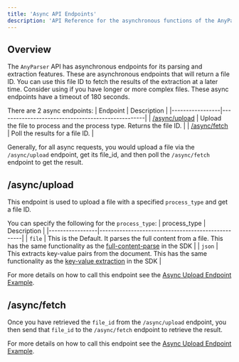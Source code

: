 ```yaml
---
title: 'Async API Endpoints'
description: 'API Reference for the asynchronous functions of the AnyParser API'
---
```


## Overview
The `AnyParser` API has asynchronous endpoints for its parsing and extraction features. These are asynchronous endpoints that will return a file ID. You can use this file ID to fetch the results of the extraction at a later time. Consider using if you have longer or more complex files. These async endpoints have a timeout of 180 seconds.

There are 2 async endpoints:
| Endpoint        | Description                                       |
|-----------------|---------------------------------------------------|
| [/async/upload](/api-reference/endpoint/upload)      | Upload the file to process and the process type. Returns the file ID. |
| [/async/fetch](/api-reference/endpoint/fetch)  | Poll the results for a file ID.     |

Generally, for all async requests, you would upload a file via the `/async/upload` endpoint, get its file_id, and then poll the `/async/fetch` endpoint to get the result.

## /async/upload
This endpoint is used to upload a file with a specified `process_type` and get a file ID.

You can specify the following for the `process_type`:
| process_type        | Description                                       |
|-----------------|---------------------------------------------------|
| `file` | This is the Default. It parses the full content from a file. This has the same functionality as the [full-content-parse](/sdk-reference/full-content-parse) in the SDK |
| `json` | This extracts key-value pairs from the document. This has the same functionality as the [key-value extraction](/sdk-reference/key-value-extraction) in the SDK |

For more details on how to call this endpoint see the [Async Upload Endpoint Example](/api-reference/endpoint/async-upload).

## /async/fetch
Once you have retrieved the `file_id` from the `/async/upload` endpoint, you then send that `file_id` to the `/async/fetch` endpoint to retrieve the result.

For more details on how to call this endpoint see the [Async Upload Endpoint Example](/api-reference/endpoint/async-fetch).

